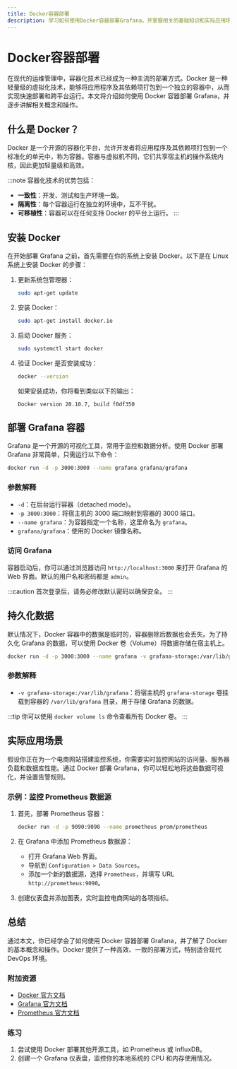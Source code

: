 ```yaml
---
title: Docker容器部署
description: 学习如何使用Docker容器部署Grafana，并掌握相关的基础知识和实际应用场景。
---
```


# Docker容器部署

在现代的运维管理中，容器化技术已经成为一种主流的部署方式。Docker 是一种轻量级的虚拟化技术，能够将应用程序及其依赖项打包到一个独立的容器中，从而实现快速部署和跨平台运行。本文将介绍如何使用 Docker 容器部署 Grafana，并逐步讲解相关概念和操作。

## 什么是 Docker？

Docker 是一个开源的容器化平台，允许开发者将应用程序及其依赖项打包到一个标准化的单元中，称为容器。容器与虚拟机不同，它们共享宿主机的操作系统内核，因此更加轻量级和高效。

:::note
容器化技术的优势包括：
- **一致性**：开发、测试和生产环境一致。
- **隔离性**：每个容器运行在独立的环境中，互不干扰。
- **可移植性**：容器可以在任何支持 Docker 的平台上运行。
:::

## 安装 Docker

在开始部署 Grafana 之前，首先需要在你的系统上安装 Docker。以下是在 Linux 系统上安装 Docker 的步骤：

1. 更新系统包管理器：
   ```bash
   sudo apt-get update
   ```

2. 安装 Docker：
   ```bash
   sudo apt-get install docker.io
   ```

3. 启动 Docker 服务：
   ```bash
   sudo systemctl start docker
   ```

4. 验证 Docker 是否安装成功：
   ```bash
   docker --version
   ```

   如果安装成功，你将看到类似以下的输出：
   ```
   Docker version 20.10.7, build f0df350
   ```

## 部署 Grafana 容器

Grafana 是一个开源的可视化工具，常用于监控和数据分析。使用 Docker 部署 Grafana 非常简单，只需运行以下命令：

```bash
docker run -d -p 3000:3000 --name grafana grafana/grafana
```

### 参数解释

- `-d`：在后台运行容器（detached mode）。
- `-p 3000:3000`：将宿主机的 3000 端口映射到容器的 3000 端口。
- `--name grafana`：为容器指定一个名称，这里命名为 `grafana`。
- `grafana/grafana`：使用的 Docker 镜像名称。

### 访问 Grafana

容器启动后，你可以通过浏览器访问 `http://localhost:3000` 来打开 Grafana 的 Web 界面。默认的用户名和密码都是 `admin`。

:::caution
首次登录后，请务必修改默认密码以确保安全。
:::

## 持久化数据

默认情况下，Docker 容器中的数据是临时的，容器删除后数据也会丢失。为了持久化 Grafana 的数据，可以使用 Docker 卷（Volume）将数据存储在宿主机上。

```bash
docker run -d -p 3000:3000 --name grafana -v grafana-storage:/var/lib/grafana grafana/grafana
```

### 参数解释

- `-v grafana-storage:/var/lib/grafana`：将宿主机的 `grafana-storage` 卷挂载到容器的 `/var/lib/grafana` 目录，用于存储 Grafana 的数据。

:::tip
你可以使用 `docker volume ls` 命令查看所有 Docker 卷。
:::

## 实际应用场景

假设你正在为一个电商网站搭建监控系统，你需要实时监控网站的访问量、服务器负载和数据库性能。通过 Docker 部署 Grafana，你可以轻松地将这些数据可视化，并设置告警规则。

### 示例：监控 Prometheus 数据源

1. 首先，部署 Prometheus 容器：
   ```bash
   docker run -d -p 9090:9090 --name prometheus prom/prometheus
   ```

2. 在 Grafana 中添加 Prometheus 数据源：
   - 打开 Grafana Web 界面。
   - 导航到 `Configuration > Data Sources`。
   - 添加一个新的数据源，选择 `Prometheus`，并填写 URL `http://prometheus:9090`。

3. 创建仪表盘并添加图表，实时监控电商网站的各项指标。

## 总结

通过本文，你已经学会了如何使用 Docker 容器部署 Grafana，并了解了 Docker 的基本概念和操作。Docker 提供了一种高效、一致的部署方式，特别适合现代 DevOps 环境。

### 附加资源

- [Docker 官方文档](https://docs.docker.com/)
- [Grafana 官方文档](https://grafana.com/docs/)
- [Prometheus 官方文档](https://prometheus.io/docs/)

### 练习

1. 尝试使用 Docker 部署其他开源工具，如 Prometheus 或 InfluxDB。
2. 创建一个 Grafana 仪表盘，监控你的本地系统的 CPU 和内存使用情况。
